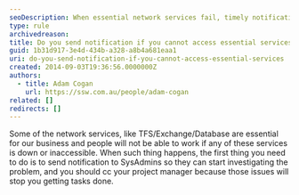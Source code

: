 ```yaml
---
seoDescription: When essential network services fail, timely notifications ensure swift issue resolution and minimal business disruption.
type: rule
archivedreason:
title: Do you send notification if you cannot access essential services?
guid: 1b31d917-3e4d-434b-a328-a8b4a681eaa1
uri: do-you-send-notification-if-you-cannot-access-essential-services
created: 2014-09-03T19:36:56.0000000Z
authors:
  - title: Adam Cogan
    url: https://ssw.com.au/people/adam-cogan
related: []
redirects: []
---
```


Some of the network services, like TFS/Exchange/Database are essential for our business and people will not be able to work if any of these services is down or inaccessible.
When such thing happens, the first thing you need to do is to send notification to SysAdmins so they can start investigating the problem, and you should cc your project manager because those issues will stop you getting tasks done.
